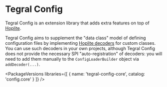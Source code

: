 
# Tegral Config

Tegral Config is an extension library that adds extra features on top of [Hoplite](https://github.com/sksamuel/hoplite).

Tegral Config aims to supplement the "data class" model of defining configuration files by implementing [Hoplite decoders](https://github.com/sksamuel/hoplite#decoders) for custom classes. You can use such decoders in your own projects, although Tegral Config does not provide the necessary SPI "auto-registration" of decoders: you will need to add them manually to the `ConfigLoaderBuilder` object via `addDecoder(...)`.

<PackageVersions libraries={[
    { name: 'tegral-config-core', catalog: 'config.core' }
]} />
